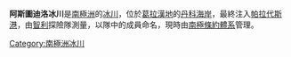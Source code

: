 {{coord|64|53|S|62|51|W|type:glacier_region:AQ_source:GNIS|display=title}}

'''阿斯圖迪洛冰川'''是[[南極洲|南極洲]]的[[冰川|冰川]]，位於[[葛拉漢地|葛拉漢地]]的[[丹科海岸|丹科海岸]]，最終注入[[帕拉代斯港|帕拉代斯港]]，由[[智利|智利]]探險隊測量，以隊中的成員命名，現時由[[南極條約體系|南極條約體系]]管理。

{{DEFAULTSORT:Astudillo Glacier}}
[[Category:南極洲冰川|Category:南極洲冰川]]


{{DancoCoast-geo-stub}}